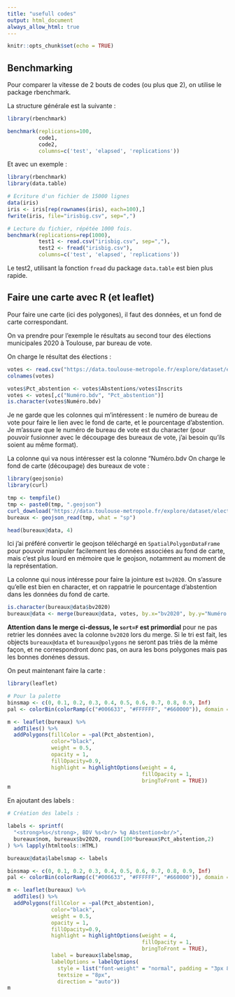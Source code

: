 ```yaml
---
title: "usefull codes"
output: html_document
always_allow_html: true
---
```


```r
knitr::opts_chunk$set(echo = TRUE)
```


## Benchmarking

Pour comparer la vitesse de 2 bouts de codes (ou plus que 2), on utilise le package rbenchmark.

La structure générale est la suivante : 

```r
library(rbenchmark)

benchmark(replications=100,
          code1,
          code2,
          columns=c('test', 'elapsed', 'replications'))

```

Et avec un exemple :

```r
library(rbenchmark)
library(data.table)

# Ecriture d'un fichier de 15000 lignes 
data(iris)
iris <- iris[rep(rownames(iris), each=100),]
fwrite(iris, file="irisbig.csv", sep=",")

# Lecture du fichier, répétée 1000 fois. 
benchmark(replications=rep(1000),
          test1 <- read.csv("irisbig.csv", sep=","),
          test2 <- fread("irisbig.csv"),
          columns=c('test', 'elapsed', 'replications'))
```
Le test2, utilisant la fonction `fread` du package `data.table` est bien plus rapide. 


## Faire une carte avec R (et leaflet)

Pour faire une carte (ici des polygones), il faut des données, et un fond de carte correspondant.

On va prendre pour l'exemple le résultats au second tour des élections municipales 2020 à Toulouse, par bureau de vote. 

On charge le résultat des élections :

```r
votes <- read.csv("https://data.toulouse-metropole.fr/explore/dataset/elections-municipales-et-communautaires-2020-2eme-tour-toulouse-resultats/download/?format=csv&timezone=Europe/Berlin&lang=fr&use_labels_for_header=true&csv_separator=%3B", sep=";", stringsAsFactors = F)
colnames(votes)

votes$Pct_abstention <- votes$Abstentions/votes$Inscrits
votes <- votes[,c("Numéro.bdv", "Pct_abstention")]
is.character(votes$Numéro.bdv)
```
Je ne garde que les colonnes qui m'intéressent : le numéro de bureau de vote pour faire le lien avec le fond de carte, et le pourcentage d'abstention. 
Je m'assure que le numéro de bureau de vote est du character (pour pouvoir fusionner avec le découpage des bureaux de vote, j'ai besoin qu'ils soient au même format).

La colonne qui va nous intéresser est la colonne "Numéro.bdv
On charge le fond de carte (découpage) des bureaux de vote :

```r
library(geojsonio)
library(curl)

tmp <- tempfile()
tmp <- paste0(tmp, ".geojson")
curl_download("https://data.toulouse-metropole.fr/explore/dataset/elections-2020-decoupage-bureaux-de-vote-toulouse/download/?format=geojson&timezone=Europe/Berlin&lang=fr", tmp)
bureaux <- geojson_read(tmp, what = "sp")

head(bureaux@data, 4)
```
Ici j'ai préféré convertir le geojson téléchargé en `SpatialPolygonDataFrame` pour pouvoir manipuler facilement les données associées au fond de carte, mais c'est plus lourd en mémoire que le geojson, notamment au moment de la représentation. 


La colonne qui nous intéresse pour faire la jointure est `bv2020`. On s'assure qu'elle est bien en character, et on rappatrie le pourcentage d'abstention dans les données du fond de carte. 

```r
is.character(bureaux@data$bv2020)
bureaux@data <- merge(bureaux@data, votes, by.x="bv2020", by.y="Numéro.bdv", all=T, sort=F)
```
**Attention dans le merge ci-dessus, le `sort=F` est primordial** pour ne pas retrier les données avec la colonne `bv2020` lors du merge. 
Si le tri est fait, les objects `bureaux@data` et `bureaux@polygons` ne seront pas triès de la même façon, et ne correspondront donc pas, on aura les bons polygones mais pas les bonnes donénes dessus. 

On peut maintenant faire la carte :

```r
library(leaflet)

# Pour la palette
binsmap <- c(0, 0.1, 0.2, 0.3, 0.4, 0.5, 0.6, 0.7, 0.8, 0.9, Inf)
pal <- colorBin(colorRamp(c("#006633", "#FFFFFF", "#660000")), domain = c(0,1), bins = binsmap)

m <- leaflet(bureaux) %>%
  addTiles() %>% 
  addPolygons(fillColor = ~pal(Pct_abstention), 
              color="black", 
              weight = 0.5, 
              opacity = 1, 
              fillOpacity=0.9,
              highlight = highlightOptions(weight = 4,
                                           fillOpacity = 1,
                                           bringToFront = TRUE))
m

```

En ajoutant des labels :

```r
# Création des labels :

labels <- sprintf(
  "<strong>%s</strong>, BDV %s<br/> %g Abstention<br/>",
  bureaux$nom, bureaux$bv2020, round(100*bureaux$Pct_abstention,2)
) %>% lapply(htmltools::HTML)

bureaux@data$labelsmap <- labels

binsmap <- c(0, 0.1, 0.2, 0.3, 0.4, 0.5, 0.6, 0.7, 0.8, 0.9, Inf)
pal <- colorBin(colorRamp(c("#006633", "#FFFFFF", "#660000")), domain = c(0,1), bins = binsmap)

m <- leaflet(bureaux) %>%
  addTiles() %>% 
  addPolygons(fillColor = ~pal(Pct_abstention), 
              color="black", 
              weight = 0.5, 
              opacity = 1, 
              fillOpacity=0.9,
              highlight = highlightOptions(weight = 4,
                                           fillOpacity = 1,
                                           bringToFront = TRUE),
              label = bureaux$labelsmap,
              labelOptions = labelOptions(
                style = list("font-weight" = "normal", padding = "3px 8px"),
                textsize = "8px",
                direction = "auto"))
m

```
